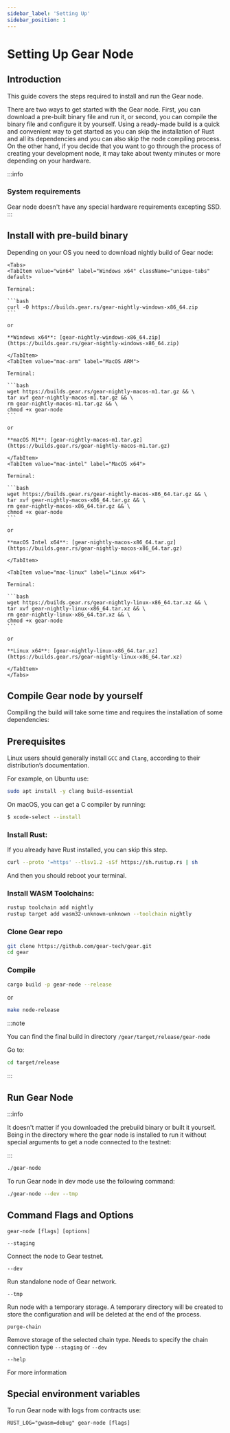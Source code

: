 ```yaml
---
sidebar_label: 'Setting Up'
sidebar_position: 1
---
```


# Setting Up Gear Node


## Introduction

This guide covers the steps required to install and run the Gear node.

There are two ways to get started with the Gear node. First, you can download a pre-built binary file and run it, or second, you can compile the binary file and configure it by yourself. Using a ready-made build is a quick and convenient way to get started as you can skip the installation of Rust and all its dependencies and you can also skip the node compiling process. On the other hand, if you decide that you want to go through the process of creating your development node, it may take about twenty minutes or more depending on your hardware.

:::info
### System requirements

Gear node doesn't have any special hardware requirements excepting SSD.
:::

## Install with pre-build binary

Depending on your OS you need to download nightly build of Gear node:

````mdx-code-block
<Tabs>
<TabItem value="win64" label="Windows x64" className="unique-tabs" default>

Terminal:

```bash
curl -O https://builds.gear.rs/gear-nightly-windows-x86_64.zip
```

or

**Windows x64**: [gear-nightly-windows-x86_64.zip](https://builds.gear.rs/gear-nightly-windows-x86_64.zip)

</TabItem>
<TabItem value="mac-arm" label="MacOS ARM">

Terminal:

```bash
wget https://builds.gear.rs/gear-nightly-macos-m1.tar.gz && \
tar xvf gear-nightly-macos-m1.tar.gz && \
rm gear-nightly-macos-m1.tar.gz && \
chmod +x gear-node
```

or

**macOS M1**: [gear-nightly-macos-m1.tar.gz](https://builds.gear.rs/gear-nightly-macos-m1.tar.gz)

</TabItem>
<TabItem value="mac-intel" label="MacOS x64">

Terminal:

```bash
wget https://builds.gear.rs/gear-nightly-macos-x86_64.tar.gz && \
tar xvf gear-nightly-macos-x86_64.tar.gz && \
rm gear-nightly-macos-x86_64.tar.gz && \
chmod +x gear-node
```

or

**macOS Intel x64**: [gear-nightly-macos-x86_64.tar.gz](https://builds.gear.rs/gear-nightly-macos-x86_64.tar.gz)

</TabItem>

<TabItem value="mac-linux" label="Linux x64">

Terminal:

```bash
wget https://builds.gear.rs/gear-nightly-linux-x86_64.tar.xz && \
tar xvf gear-nightly-linux-x86_64.tar.xz && \
rm gear-nightly-linux-x86_64.tar.xz && \
chmod +x gear-node
```

or

**Linux x64**: [gear-nightly-linux-x86_64.tar.xz](https://builds.gear.rs/gear-nightly-linux-x86_64.tar.xz)

</TabItem>
</Tabs>
````

## Compile Gear node by yourself

Compiling the build will take some time and requires the installation of some dependencies:

## Prerequisites

Linux users should generally install `GCC` and `Clang`, according to their distribution’s documentation.

For example, on Ubuntu use:

```bash
sudo apt install -y clang build-essential
```

On macOS, you can get a C compiler by running:

```bash
$ xcode-select --install
```

### Install Rust:

If you already have Rust installed, you can skip this step.

```bash
curl --proto '=https' --tlsv1.2 -sSf https://sh.rustup.rs | sh
```

And then you should reboot your terminal.

### Install WASM Toolchains:

```bash
rustup toolchain add nightly
rustup target add wasm32-unknown-unknown --toolchain nightly
```

### Clone Gear repo

```bash
git clone https://github.com/gear-tech/gear.git
cd gear
```

### Compile

```bash
cargo build -p gear-node --release
```

or

```bash
make node-release
```

:::note

You can find the final build in directory `/gear/target/release/gear-node`

Go to:

```bash
cd target/release
```

:::

## Run Gear Node

:::info

It doesn't matter if you downloaded the prebuild binary or built it yourself. Being in the directory where the gear node is installed to run it without special arguments to get a node connected to the testnet:

:::

```bash
./gear-node
```

To run Gear node in dev mode use the following command:

```bash
./gear-node --dev --tmp
```

## Command Flags and Options

```code
gear-node [flags] [options]
```

`--staging`

Connect the node to Gear testnet.

`--dev`

Run standalone node of Gear network.

`--tmp`

Run node with a temporary storage. A temporary directory will be created to store the configuration and will be deleted at the end of the process.

`purge-chain`

Remove storage of the selected chain type. Needs to specify the chain connection type `--staging` or `--dev`

`--help`

For more information

## Special environment variables

To run Gear node with logs from contracts use:

```code
RUST_LOG="gwasm=debug" gear-node [flags]
```
